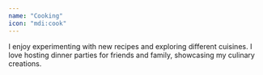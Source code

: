 ```yaml
---
name: "Cooking"
icon: "mdi:cook"
---
```


I enjoy experimenting with new recipes and exploring different cuisines. I love hosting dinner parties for friends and family, showcasing my culinary creations.
